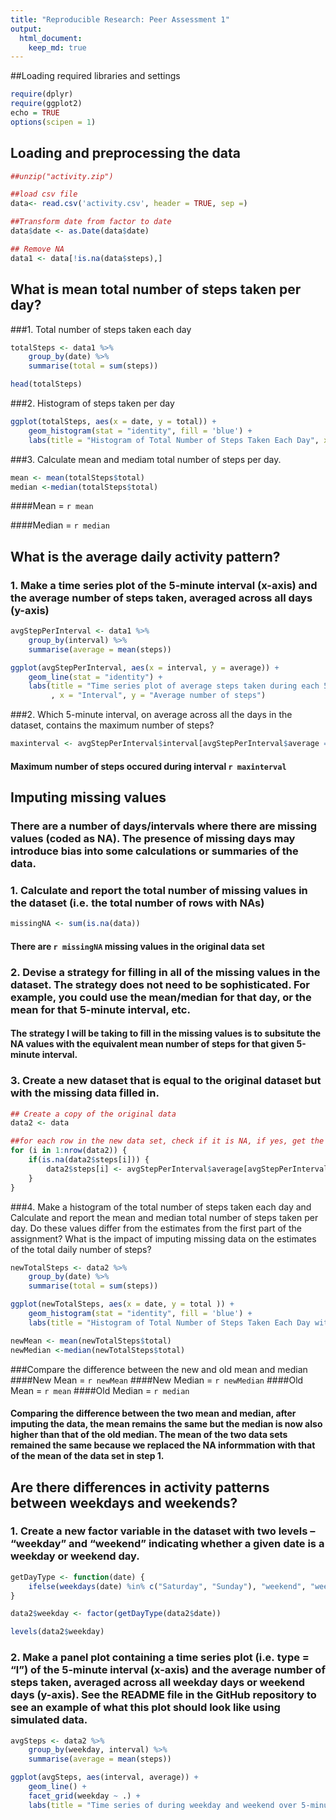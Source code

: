 ```yaml
---
title: "Reproducible Research: Peer Assessment 1"
output: 
  html_document:
    keep_md: true
---
```


##Loading required libraries and settings
```r
require(dplyr)
require(ggplot2)
echo = TRUE
options(scipen = 1)
```
    
## Loading and preprocessing the data
    
```r
##unzip("activity.zip")

##load csv file
data<- read.csv('activity.csv', header = TRUE, sep =)

##Transform date from factor to date
data$date <- as.Date(data$date)

## Remove NA
data1 <- data[!is.na(data$steps),]
```

## What is mean total number of steps taken per day?

###1. Total number of steps taken each day
```r

totalSteps <- data1 %>%
    group_by(date) %>%
    summarise(total = sum(steps))

head(totalSteps)
```

###2. Histogram of steps taken per day
```r
ggplot(totalSteps, aes(x = date, y = total)) +  
    geom_histogram(stat = "identity", fill = 'blue') +
    labs(title = "Histogram of Total Number of Steps Taken Each Day", x = "Date", y = "Total number of steps")
```

###3. Calculate mean and mediam total number of steps per day.
```r
mean <- mean(totalSteps$total)
median <-median(totalSteps$total)
```
####Mean = `r mean`

####Median = `r median`
    
    
## What is the average daily activity pattern?
### 1. Make a time series plot of the 5-minute interval (x-axis) and the average number of steps taken, averaged across all days (y-axis)
```r
avgStepPerInterval <- data1 %>%
    group_by(interval) %>%
    summarise(average = mean(steps))

ggplot(avgStepPerInterval, aes(x = interval, y = average)) +
    geom_line(stat = "identity") + 
    labs(title = "Time series plot of average steps taken during each 5-minute interval"
         , x = "Interval", y = "Average number of steps")
```

###2. Which 5-minute interval, on average across all the days in the dataset, contains the maximum number of steps?
```r
maxinterval <- avgStepPerInterval$interval[avgStepPerInterval$average == max(avgStepPerInterval$average)]

```
#### Maximum number of steps occured during interval `r maxinterval`

## Imputing missing values
### There are a number of days/intervals where there are missing values (coded as NA). The presence of missing days may introduce bias into some calculations or summaries of the data.

### 1. Calculate and report the total number of missing values in the dataset (i.e. the total number of rows with NAs)

```r
missingNA <- sum(is.na(data))
```
#### There are `r missingNA` missing values in the original data set

### 2. Devise a strategy for filling in all of the missing values in the dataset. The strategy does not need to be sophisticated. For example, you could use the mean/median for that day, or the mean for that 5-minute interval, etc.

####  The strategy I will be taking to fill in the missing values is to subsitute the NA values with the equivalent mean number of steps for that given 5-minute interval.

### 3. Create a new dataset that is equal to the original dataset but with the missing data filled in.

```r
## Create a copy of the original data  
data2 <- data

##for each row in the new data set, check if it is NA, if yes, get the corresponding entry from the average step for that interval
for (i in 1:nrow(data2)) {
    if(is.na(data2$steps[i])) {
        data2$steps[i] <- avgStepPerInterval$average[avgStepPerInterval$interval==data2$interval[i]]
    }
}

```
###4. Make a histogram of the total number of steps taken each day and Calculate and report the mean and median total number of steps taken per day. Do these values differ from the estimates from the first part of the assignment? What is the impact of imputing missing data on the estimates of the total daily number of steps?
```r
newTotalSteps <- data2 %>%
    group_by(date) %>%
    summarise(total = sum(steps))

ggplot(newTotalSteps, aes(x = date, y = total )) +
    geom_histogram(stat = "identity", fill = 'blue') +
    labs(title = "Histogram of Total Number of Steps Taken Each Day with new data set", x = "Date", y = "Total number of steps")
```

```r
newMean <- mean(newTotalSteps$total)
newMedian <-median(newTotalSteps$total)
```
###Compare the difference between the new and old mean and median
####New Mean = `r newMean`
####New Median = `r newMedian`
####Old Mean = `r mean`
####Old Median = `r median`

#### Comparing the difference between the two mean and median, after imputing the data, the mean remains the same but the median is now also higher than that of the old median. The mean of the two data sets remained the same because we replaced the NA informmation with that of the mean of the data set in step 1.

## Are there differences in activity patterns between weekdays and weekends?
### 1. Create a new factor variable in the dataset with two levels – “weekday” and “weekend” indicating whether a given date is a weekday or weekend day.

```r
getDayType <- function(date) {
    ifelse(weekdays(date) %in% c("Saturday", "Sunday"), "weekend", "weekday")
}

data2$weekday <- factor(getDayType(data2$date))

levels(data2$weekday)
```

### 2. Make a panel plot containing a time series plot (i.e. type = "l") of the 5-minute interval (x-axis) and the average number of steps taken, averaged across all weekday days or weekend days (y-axis). See the README file in the GitHub repository to see an example of what this plot should look like using simulated data.

```r
avgSteps <- data2 %>%
    group_by(weekday, interval) %>%
    summarise(average = mean(steps))

ggplot(avgSteps, aes(interval, average)) + 
    geom_line() + 
    facet_grid(weekday ~ .) +
    labs(title = "Time series of during weekday and weekend over 5-minute intervals", x = "5-minute Interval", y = "Average number of steps")

```